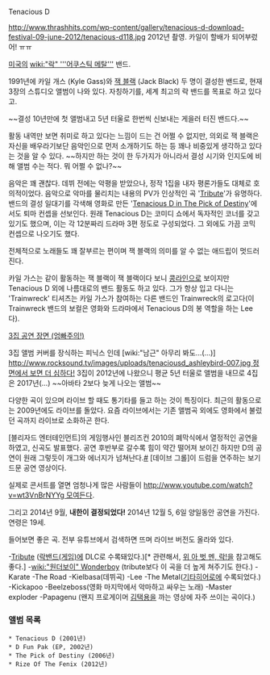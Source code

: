 Tenacious D

http://www.thrashhits.com/wp-content/gallery/tenacious-d-download-festival-09-june-2012/tenacious-d118.jpg
2012년 촬영. 카일이 할배가 되어부렀어! ㅠㅠ

[[미국]]의 [[wiki:"락" '''어쿠스틱 메탈''']] 밴드. 

1991년에 카일 개스 (Kyle Gass)와 [[잭 블랙]] (Jack Black) 두 명이 결성한 밴드로, 현재 3장의 스튜디오 앨범이 나와 있다. 자칭하기를, 세계 최고의 락 밴드를 목표로 하고 있다고.

~~결성 10년만에 첫 앨범내고 5년 터울로 한번씩 신보내는 게을러 터진 밴드다.~~

활동 내역만 보면 취미로 하고 있다는 느낌이 드는 건 어쩔 수 없지만, 의외로 잭 블랙은 자신을 배우라기보단 음악인으로 먼저 소개하기도 하는 등 꽤나 비중있게 생각하고 있다는 것을 알 수 있다. ~~하지만 하는 것이 한 두가지가 아니라서 결성 시기와 인지도에 비해 앨범 수는 적다. 뭐 어쩔 수 없나?~~

음악은 꽤 괜찮다. 데뷔 전에는 악평을 받았으나, 정작 1집을 내자 평론가들도 대체로 호의적이었다. 음악으로 악마를 물리치는 내용의 PV가 인상적인  곡 '[[Tribute]]'가 유명하다. 밴드의 결성 일대기를 각색해 영화로 만든 '[[Tenacious D in The Pick of Destiny]]'에서도 퇴마 컨셉을 선보인다. 원래 Tenacious D는 코미디 쇼에서 독자적인 코너를 갖고 있기도 했으며, 이는 각 12분짜리 드라마 3편 정도로 구성되었다. 그 외에도 가끔 코믹 컨셉으로 나오기도 했다. 

전체적으로 노래들도 꽤 잘부르는 편이며 잭 블랙의 의미를 알 수 없는 애드립이 멋드러진다.

카일 가스는 같이 활동하는 잭 블랙이 잭 블랙이다 보니 [[콩라인]]으로 보이지만 Tenacious D 외에 나름대로의 밴드 활동도 하고 있다. 그가 항상 입고 다니는 'Trainwreck' 티셔츠는 카일 가스가 참여하는 다른 밴드인 Trainwreck의 로고다(이 Trainwreck 밴드의 보컬은 영화와 드라마에서 Tenacious D의 봉 역할을 하는 Lee다).

[http://www.efestivals.co.uk/photos/download/2012/TenaciousD-DownloadFestival2012-LS01.jpg 3집 공연 장면 (엄빠주의!)] 

3집 앨범 커버를 장식하는 피닉스 인데 [wiki:"남근" 아무리 봐도...(...)] [[http://www.rocksound.tv/images/uploads/tenaciousd_ashleybird-007.jpg 정면에서 보면 더 심하다!]] 3집이 2012년에 나왔으니 평균 5년 터울로 앨범을 내므로 4집은 2017년(...) ~~아바타 2보다 늦게 나오는 앨범~~

다양한 곡이 있으며 라이브 할 때도 통기타를 들고 하는 것이 특징이다. 최근의 활동으로는 2009년에도 라이브를 돌았다. 요즘 라이브에서는 기존 앨범곡 외에도 영화에서 불렀던 곡까지 라이브로 소화하곤 한다.

[블리자드 엔터테인먼트]의 게임행사인 블리즈컨 2010의 폐막식에서 열정적인 공연을 하였고, 신곡도 발표했다. 공연 후반부로 갈수록 힘이 약간 떨어져 보이긴 하지만 D의 공연이 원래 그렇듯이 개그와 에너지가 넘쳐난다.[http://www.youtube.com/watch?v=zhx2TPQXQXo#t=1971 #] [데이브 그롤]이 드럼을 연주하는 보기드문 공연 영상이다.

실제로 콘서트를 열면 엄청나게 많은 사람들이 [[http://www.youtube.com/watch?v=wt3VnBrNYYg 모여든다]].

그리고 2014년 9월, '''내한이 결정되었다!''' 2014년 12월 5, 6일 양일동안 공연을 가진다. 연령은 19세.

들어보면 좋은 곡. 전부 유튜브에서 검색하면 뜨며 라이브 버전도 올라와 있다.

-[[Tribute]] ([[락밴드(게임)]]에 DLC로 수록돼있다.)[* 관련해서, [[위 아 벗 멘, 락!]]을 참고해도 좋다.]
-[[wiki:"원더보이" Wonderboy]] (tribute보다 이 곡을 더 높게 쳐주기도 한다.)
-Karate
-The Road
-Kielbasa(데뷔곡) 
-Lee 
-The Metal([[기타히어로]]에 수록되었다.)
-Kickapoo
-Beelzeboss(영화 마지막에서 악마하고 싸우는 노래)
-Master exploder
-Papagenu (왠지 프로게이머 [[김택용]]을 까는 영상에 자주 쓰이는 곡이다.)
=== 앨범 목록 ===
 * Tenacious D (2001년) 
 * D Fun Pak (EP, 2002년) 
 * The Pick of Destiny (2006년)
 * Rize Of The Fenix (2012년)
